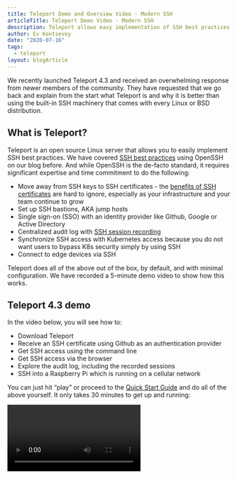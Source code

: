 ```yaml
---
title: Teleport Demo and Overview Video - Modern SSH
articleTitle: Teleport Demo Video - Modern SSH
description: Teleport allows easy implementation of SSH best practices. Here is a video that takes a deep dive into how Teleport works.
author: Ev Kontsevoy
date: "2020-07-16"
tags:
  - teleport
layout: blogArticle
---
```



We recently launched Teleport 4.3 and received an overwhelming response from newer members of the community. They have requested that we go back and explain from the start what Teleport is and why it is better than using the built-in SSH machinery that comes with every Linux or BSD distribution.

## What is Teleport?

Teleport is an open source Linux server that allows you to easily implement SSH best practices. We have covered [SSH best practices](/how-to-ssh-properly/) using OpenSSH on our blog before. And while OpenSSH is the de-facto standard, it requires significant expertise and time commitment to do the following:

* Move away from SSH keys to SSH certificates - the [benefits of SSH certificates](/ssh-key-management/) are hard to ignore, especially as your infrastructure and your team continue to grow
* Set up SSH bastions, AKA jump hosts
* Single sign-on (SSO) with an identity provider like Github, Google or Active Directory
* Centralized audit log with [SSH session recording](/how-to-record-ssh-sessions/)
* Synchronize SSH access with Kubernetes access because you do not want users to bypass K8s security simply by using SSH
* Connect to edge devices via SSH

Teleport does all of the above out of the box, by default, and with minimal configuration. We have recorded a 5-minute demo video to show how this works.

<EmailSubscribeViolet />

## Teleport 4.3 demo

In the video below, you will see how to:

* Download Teleport
* Receive an SSH certificate using Github as an authentication provider
* Get SSH access using the command line
* Get SSH access via the browser
* Explore the audit log, including the recorded sessions
* SSH into a Raspberry Pi which is running on a cellular network

You can just hit “play” or proceed to the [Quick Start Guide](https://goteleport.com/docs/getting-started/) and do all of the above yourself. It only takes 30 minutes to get up and running:

<Video src="https://www.youtube.com/embed/v8qvmjvZpBE?rel=0" margin="24px 0 40px 0" />

[Download Teleport](https://goteleport.com/download/) and try it for yourself!
